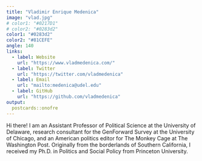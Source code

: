 ```yaml
---
title: "Vladimir Enrique Medenica"
image: "vlad.jpg"
# color1: "#0217D1"
# color2: "#0283d2"
color1: "#0283d2"
color2: "#81CEFE"
angle: 140
links:
  - label: Website
    url: "https://www.vladmedenica.com/"
  - label: Twitter
    url: "https://twitter.com/vladmedenica"
  - label: Email
    url: "mailto:medenica@udel.edu"
  - label: GitHub
    url: "https://github.com/vladmedenica"
output:
  postcards::onofre
---
```

 
Hi there! I am an Assistant Professor of Political Science at the University of Delaware, research consultant for the GenForward Survey at the University of Chicago, and an American politics editor for The Monkey Cage at The Washington Post. Originally from the borderlands of Southern California, I received my Ph.D. in Politics and Social Policy from Princeton University.
